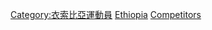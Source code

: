 {{parent category}}
{{Commons category|Olympic sportspeople from Ethiopia}}

[[Category:衣索比亞運動員|Category:衣索比亞運動員]]
[[Category:各國奧運運動員|Ethiopia]]
[[Category:奧林匹克運動會衣索比亞代表團|Competitors]]